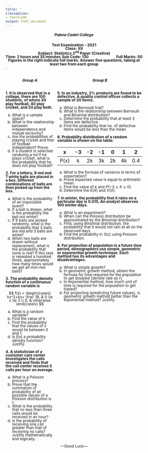 ---
title: ''
classoption:
- twocolumn
output: html_document
---

<style type="text/css">
  body{
  font-size: 9pt;
  line-height: 0.95;
}
</style>

<div style="font-weight: bold;">
<center><h5>Pabna Cadet College</h5></center>

<center>Test Examination - 2021<center>
<center>Class: XII</center>
<center>Subject: Statistics 2^nd^ Paper (Creative)</center> 

<div style="float: left">Time: 2 hours and 35 minutes</div>
<div style="float: right">Full Marks: 50</div>
<div style="margin: 0 auto; width: 100px;">Sub Code: 130</div>
<div style="float: left">Figures in the right indicate full marks. Answer five questions, taking at least two from each group</div>
</div>

.

:::: {style="display: grid; grid-template-columns: 1fr 1fr; grid-column-gap: 10px;"}

::: {}
<center><h6>**Group A**</h6></center>

**1. It is observed that in a college, there are 100 students, of whom 30 play football, 40 play cricket, and 20 play both.**

a. What is a sample space?
b. What is the relationship between independence and mutual excluvity? 
b. Are the probabilities of playing cricket and that of football independent? Prove.
c. If a student is selected randomly,a nd if he plays cricket, what is the probability that he does not play football?

**2. For a lottery, 9 red and 7 white balls are placed in a box. Different combinations of balls are then picked up from the box.**

a. What is the probability of an impossible event?
b. If a ball is drawn, what is the probability the ball not white?
c. If 6 balls are picked randomly, what is the probability that 3 balls are red and 3 balls are white?
d. When two balls are drawn without replacement, what is the probability that none is red? If this task is repeated a hundred times, approximately how many times would we get all-non-red balls?

**3. The probability density function of a continuous random variable is**

$$
  f(x) =
\begin{cases}
kx^2+kx+ \frac 18,  & 0 \le x \le 2 \\
0, & otherwise
\end{cases}
$$

a. What is a random variable?
b. Find the value of k
c. Find the probability that the values of x would lie between 0 and 1.
d. Is $f(x)$ a probability density function? Justify. 

**4. A statistician of a customer care center investigates the calls received and finds that the call center receives 5 calls per hour on average.**

a. What is a Poisson process?
b. Prove that the summation of probability of all possible values of a Poisson distribution is 1. 
c. What is the probability that no less than three calls would be received in an hour?
d. Is the probability of receiving one call greater than that of receiving no calls? Justify mathematically and logically.

:::

::: {}
<center><h6>**Group B**</h6></center>

**5. In an industry, 3\% products are found to be defective. A quality control officer collects a sample of 20 items.**

a. What is Bernoulli trial?
b. What is the relationship between Bernoulli and Binomial distribution? 
c. Determine the probability that at least 3 items are defective.
d. Find the probability that no. of defective items would be less than the mean. 

**6. Probability distribution of a random variable is shown on the table:**

|   x  | -3 | -2 | -1 |  0 |  1 |  2  |
|:----:|:--:|:--:|:--:|:--:|:--:|:---:|
| P(x) |  k | 2k | 3k | 2k | 4k | 0.4 |

a. What is the formula of variance in terms of expectation?
b. Prove expected value is equal to arithmetic mean.
c. Find the value of $k$ and $P(-3 \le X \le 0)$.
d. Determine the $E(X)$ and $V(X)$. 

**7. In winter, the probability that it rains on a particular day is 0.015. An analyst observes 100 winter days.**

a. What is an experiment?
b. When can the Poisson distribution be approximated by the Binomial distribution?
c. Find, using Binomial distribution, the probability that  it would not rain at all on the observed days.
d. Find the probability in 3(c) using Poisson distribution. 

**8. For projection of population in a future time period, demographers use simple, geometric or exponential growth technique. Each method has its advantages and disadvantages.**

a. What is simple growth?
b. In geometric growth method, obtain the formula for time required for the population to get doubled [denote rate as r].
c. In exponential method, how much unit of time is required for the population to get tripled? 
d. For projecting (predicting future values), is geometric growth method better than the exponential method? Justify. 

:::

::::

<center>---Good Luck---</center>